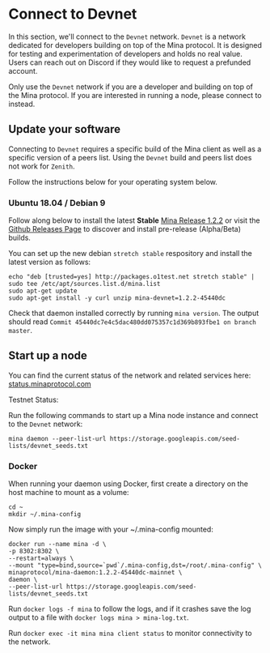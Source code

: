 
# Connect to Devnet

In this section, we'll connect to the `Devnet` network. `Devnet` is a network dedicated for developers building on top of the Mina protocol. It is designed for testing
and experimentation of developers and holds no real value. Users can reach out on Discord if they would like to request a prefunded account.

Only use the `Devnet` network if you are a developer and building on top of the Mina protocol. If you are interested in running a node, please connect
to <DocLink copy="Mainnet RC" url="/using-mina/connecting" /> instead.

## Update your software

Connecting to `Devnet` requires a specific build of the Mina client as well as a specific version of a peers list. Using the `Devnet` build and peers list does not work for `Zenith`.

Follow the instructions below for your operating system below.

### Ubuntu 18.04 / Debian 9

Follow along below to install the latest **Stable** [Mina Release 1.2.2](https://github.com/MinaProtocol/mina/releases/tag/1.2.2) or visit the [Github Releases Page](https://github.com/MinaProtocol/mina/releases) to discover and install pre-release (Alpha/Beta) builds.

You can set up the new debian `stretch stable` respository and install the latest version as follows:

```
echo "deb [trusted=yes] http://packages.o1test.net stretch stable" | sudo tee /etc/apt/sources.list.d/mina.list
sudo apt-get update
sudo apt-get install -y curl unzip mina-devnet=1.2.2-45440dc
```

Check that daemon installed correctly by running `mina version`. The output should read `Commit 45440dc7e4c5dac480dd075357c1d369b893fbe1 on branch master`.

## Start up a node

<Alert kind="status">

You can find the current status of the network and related services here: [status.minaprotocol.com](https://status.minaprotocol.com)

Testnet Status: <StatusBadge service="Network" />

</Alert>

Run the following commands to start up a Mina node instance and connect to the `Devnet` network:

```
mina daemon --peer-list-url https://storage.googleapis.com/seed-lists/devnet_seeds.txt
```

### Docker

When running your daemon using Docker, first create a directory on the host machine to mount as a volume:

```
cd ~
mkdir ~/.mina-config
```

Now simply run the image with your ~/.mina-config mounted:

```
docker run --name mina -d \
-p 8302:8302 \
--restart=always \
--mount "type=bind,source=`pwd`/.mina-config,dst=/root/.mina-config" \
minaprotocol/mina-daemon:1.2.2-45440dc-mainnet \
daemon \
--peer-list-url https://storage.googleapis.com/seed-lists/devnet_seeds.txt
```

Run `docker logs -f mina` to follow the logs, and if it crashes save the log output to a file with `docker logs mina > mina-log.txt`.

Run `docker exec -it mina mina client status` to monitor connectivity to the network.
